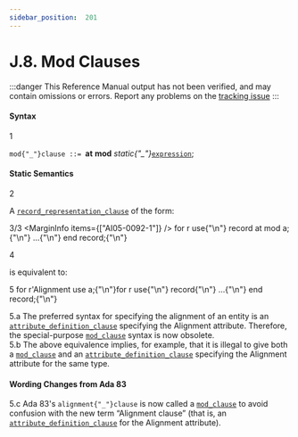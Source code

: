 ```yaml
---
sidebar_position:  201
---
```


# J.8. Mod Clauses

:::danger
This Reference Manual output has not been verified,
and may contain omissions or errors.
Report any problems on the [tracking issue](https://github.com/ada-lang-io/ada-lang-io/issues/20)
:::



#### Syntax

<MarginText>1</MarginText>

<CodeBlock>
<code>mod{"_"}clause</code><a id="S0369"></a><code> ::= </code><b>at</b> <b>mod</b> <i>static{"_"}</i><code><a href="/docs/arm/AA-4/AA-4.4#S0132">expression</a></code>;<br />

</CodeBlock>

#### Static Semantics

<MarginText>2</MarginText>
<p>A <code><a href="/docs/arm/AA-13/AA-13.5#S0352">record_representation_clause</a></code> of the form: <br /></p>

<MarginText>3/3</MarginText>
<MarginInfo items={["AI05-0092-1"]} />
<CodeBlock language="ada">
for r use{"\n"}    record at mod a;{"\n"}        ...{"\n"}    end record;{"\n"}

</CodeBlock>
<MarginText>4</MarginText>
<p>is equivalent to: <br /></p>

<MarginText>5</MarginText>
<CodeBlock language="ada">
for r'Alignment use a;{"\n"}for r use{"\n"}    record{"\n"}        ...{"\n"}    end record;{"\n"}

</CodeBlock>
<AnnotatedOnly>
<MarginText>5.a</MarginText>
<Admonition type="aarm" aarm="reason">
<b></b>The preferred syntax for specifying the alignment of an entity is an <code><a href="/docs/arm/AA-13/AA-13.3#S0349">attribute_definition_clause</a></code> specifying the Alignment attribute. Therefore, the special-purpose <code><a href="/docs/arm/AA-J/AA-J.8#S0369">mod_clause</a></code> syntax is now obsolete.<br />
</Admonition>
</AnnotatedOnly>

<AnnotatedOnly>
<MarginText>5.b</MarginText>
<Admonition type="aarm" aarm="note">
The above equivalence implies, for example, that it is illegal to give both a <code><a href="/docs/arm/AA-J/AA-J.8#S0369">mod_clause</a></code> and an <code><a href="/docs/arm/AA-13/AA-13.3#S0349">attribute_definition_clause</a></code> specifying the Alignment attribute for the same type. <br />
</Admonition>
</AnnotatedOnly>

<AnnotatedOnly>

#### Wording Changes from Ada 83

</AnnotatedOnly>
<AnnotatedOnly>
<MarginText>5.c</MarginText>
<Admonition type="aarm" aarm="note">
Ada 83's <code>alignment{"_"}clause</code> is now called a <code><a href="/docs/arm/AA-J/AA-J.8#S0369">mod_clause</a></code> to avoid confusion with the new term &ldquo;Alignment clause&rdquo; (that is, an <code><a href="/docs/arm/AA-13/AA-13.3#S0349">attribute_definition_clause</a></code> for the Alignment attribute). <br />
</Admonition>
</AnnotatedOnly>

